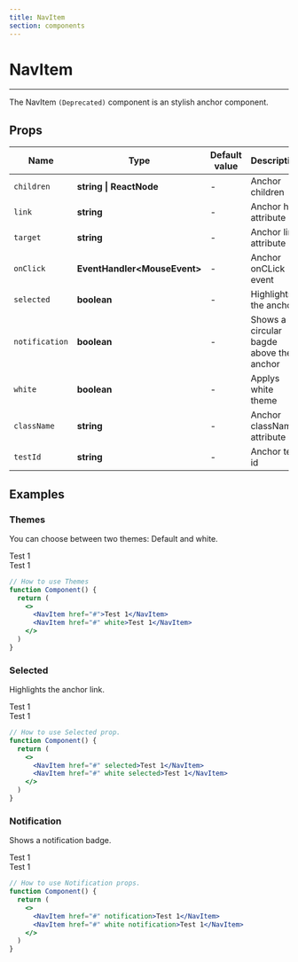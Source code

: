 ```yaml
---
title: NavItem
section: components
---
```



# NavItem

---

The NavItem `(Deprecated)` component is an stylish anchor component.


## Props

| Name           | Type                          | Default value    | Description                             |
| -------------- | ----------------------------- | ---------------- | --------------------------------------- |
| `children`     | **string \| ReactNode**       | -                | Anchor children                         |
| `link`         | **string**                    | -                | Anchor href attribute                   |
| `target`       | **string**                    | -                | Anchor link attribute                   |
| `onClick`      | **EventHandler<MouseEvent\>** | -                | Anchor onCLick event                    |
| `selected`     | **boolean**                   | -                | Highlights the anchor                   |
| `notification` | **boolean**                   | -                | Shows a circular bagde above the anchor |
| `white`        | **boolean**                   | -                | Applys white theme                      |
| `className`    | **string**                    | -                | Anchor className attribute              |
| `testId`       | **string**                    | -                | Anchor test id                          |


## Examples

### Themes

You can choose between two themes: Default and white.

<Demo title="Themes" background={colors.white}>
  <NavItem  href="#">Test 1</NavItem>
  <div style={{ background: "black" }}>
    <NavItem href="#" white>Test 1</NavItem>
  </div>
</Demo>

```jsx
// How to use Themes
function Component() {
  return (
    <>
      <NavItem href="#">Test 1</NavItem>
      <NavItem href="#" white>Test 1</NavItem>
    </>
  )
}
```

### Selected

Highlights the anchor link.

<Demo title="Themes" background={colors.white}>
  <NavItem  href="#" selected>Test 1</NavItem>
  <div style={{ background: "black" }}>
    <NavItem href="#" white selected>Test 1</NavItem>
  </div>
</Demo>

```jsx
// How to use Selected prop.
function Component() {
  return (
    <>
      <NavItem href="#" selected>Test 1</NavItem>
      <NavItem href="#" white selected>Test 1</NavItem>
    </>
  )
}
```

### Notification

Shows a notification badge.

<Demo title="Themes" background={colors.white}>
  <NavItem  href="#" notification>Test 1</NavItem>
  <div style={{ background: "black" }}>
    <NavItem href="#" white notification>Test 1</NavItem>
  </div>
</Demo>

```jsx
// How to use Notification props.
function Component() {
  return (
    <>
      <NavItem href="#" notification>Test 1</NavItem>
      <NavItem href="#" white notification>Test 1</NavItem>
    </>
  )
}
```

